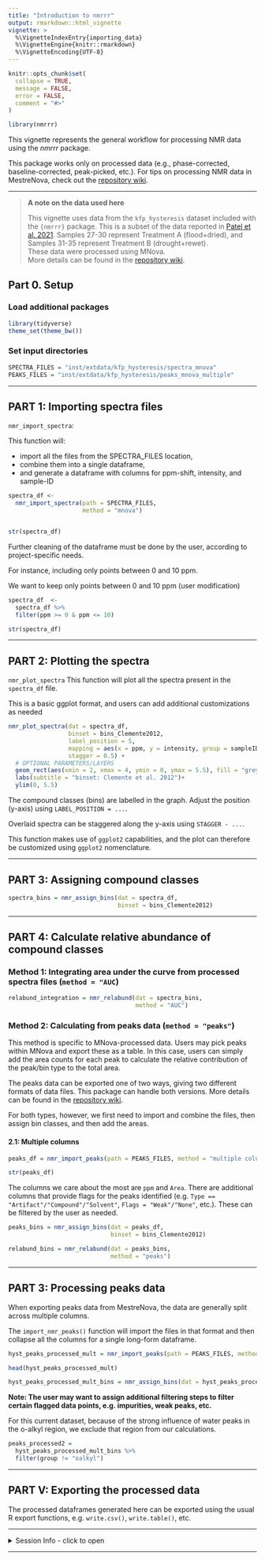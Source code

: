 ```yaml
---
title: "Introduction to nmrrr"
output: rmarkdown::html_vignette
vignette: >
  %\VignetteIndexEntry{importing_data}
  %\VignetteEngine{knitr::rmarkdown}
  %\VignetteEncoding{UTF-8}
---
```


```r
knitr::opts_chunk$set(
  collapse = TRUE,
  message = FALSE,
  error = FALSE,
  comment = "#>"
)
```

```r
library(nmrrr)
```

This vignette represents the general workflow for processing NMR data using the *nmrrr* package. 

This package works only on processed data (e.g., phase-corrected, baseline-corrected, peak-picked, etc.). 
For tips on processing NMR data in MestreNova, check out the [repository wiki](https://github.com/kaizadp/nmrrr/wiki).

---

> **A note on the data used here**   
>
> This vignette uses data from the `kfp_hysteresis` dataset included with the `{nmrrr}` package. This is a subset of the data reported in [Patel et al. 2021](https://doi.org/10.1016/j.soilbio.2021.108165). Samples 27-30 represent Treatment A (flood+dried), and Samples 31-35 represent Treatment B (drought+rewet).  
These data were processed using MNova.  
More details can be found in the [repository wiki](https://github.com/kaizadp/nmrrr/wiki).


## Part 0. Setup

### Load additional packages

```r
library(tidyverse)
theme_set(theme_bw())
```

### Set input directories

```r
SPECTRA_FILES = "inst/extdata/kfp_hysteresis/spectra_mnova"
PEAKS_FILES = "inst/extdata/kfp_hysteresis/peaks_mnova_multiple"
```

---

## PART 1: Importing spectra files


`nmr_import_spectra`: 

This function will:

- import all the files from the SPECTRA_FILES location, 
- combine them into a single dataframe,
- and generate a dataframe with columns for ppm-shift, intensity, and sample-ID


```r
spectra_df <- 
  nmr_import_spectra(path = SPECTRA_FILES,
                     method = "mnova") 


str(spectra_df)
```

Further cleaning of the dataframe must be done by the user, according to project-specific needs.

For instance, including only points between 0 and 10 ppm.

We want to keep only points between 0 and 10 ppm (user modification)
```r
spectra_df  <-  
  spectra_df %>%
  filter(ppm >= 0 & ppm <= 10)

str(spectra_df)
```


---

## PART 2: Plotting the spectra


`nmr_plot_spectra`
This function will plot all the spectra present in the `spectra_df` file.

This is a basic ggplot format, and users can add additional customizations as needed

```r
nmr_plot_spectra(dat = spectra_df,
                 binset = bins_Clemente2012,
                 label_position = 5,
                 mapping = aes(x = ppm, y = intensity, group = sampleID, color = sampleID),
                 stagger = 0.5) +
  # OPTIONAL PARAMETERS/LAYERS
  geom_rect(aes(xmin = 2, xmax = 4, ymin = 0, ymax = 5.5), fill = "grey", color = NA, alpha = 0.6)+
  labs(subtitle = "binset: Clemente et al. 2012")+
  ylim(0, 5.5)
```


The compound classes (bins) are labelled in the graph. Adjust the position (y-axis) using `LABEL_POSITION = ...`.

Overlaid spectra can be staggered along the y-axis using `STAGGER - ...`.

This function makes use of `ggplot2` capabilities, and the plot can therefore be customized using `ggplot2` nomenclature.

---

## PART 3: Assigning compound classes 

```r
spectra_bins = nmr_assign_bins(dat = spectra_df,
                               binset = bins_Clemente2012)
```

---

## PART 4: Calculate relative abundance of compound classes

### Method 1: Integrating area under the curve from processed spectra files (`method = "AUC`)

```r
relabund_integration = nmr_relabund(dat = spectra_bins,
                                    method = "AUC")
```

### Method 2: Calculating from peaks data (`method = "peaks"`)

This method is specific to MNova-processed data. Users may pick peaks within MNova and export these as a table. In this case, users can simply add the area counts for each peak to calculate the relative contribution of the peak/bin type to the total area.

The peaks data can be exported one of two ways, giving two different formats of data files. This package can handle both versions. 
More details can be found in the [repository wiki](https://github.com/kaizadp/nmrrr/wiki).

For both types, however, we first need to import and combine the files, then assign bin classes, and then add the areas.

#### 2.1: Multiple columns

```r
peaks_df = nmr_import_peaks(path = PEAKS_FILES, method = "multiple columns")

str(peaks_df)
```

The columns we care about the most are `ppm` and `Area`.
There are additional columns that provide flags for the peaks identified (e.g. `Type == "Artifact"/"Compound"/"Solvent"`, `Flags = "Weak"/"None"`, etc.).
These can be filtered by the user as needed.

```r
peaks_bins = nmr_assign_bins(dat = peaks_df,
                             binset = bins_Clemente2012)
```

```r
relabund_bins = nmr_relabund(dat = peaks_bins,
                             method = "peaks")
```


---

## PART 3: Processing peaks data

When exporting peaks data from MestreNova, the data are generally split across multiple columns.

The `import_nmr_peaks()` function will import the files in that format and then collapse all the columns for a single long-form dataframe.

```r
hyst_peaks_processed_mult = nmr_import_peaks(path = PEAKS_FILES, method = "multiple columns")

head(hyst_peaks_processed_mult)

```

```r
hyst_peaks_processed_mult_bins = nmr_assign_bins(dat = hyst_peaks_processed_mult, binset = bins_Clemente2012)

```


**Note: The user may want to assign additional filtering steps to filter certain flagged data points, e.g. impurities, weak peaks, etc. ** 

For this current dataset, because of the strong influence of water peaks in the o-alkyl region, we exclude that region from our calculations.

```r
peaks_processed2 = 
  hyst_peaks_processed_mult_bins %>% 
  filter(group != "oalkyl")
```


---

## PART V: Exporting the processed data

The processed dataframes generated here can be exported using the usual R export functions, e.g. `write.csv()`, `write.table()`, etc.  


---

<details>
<summary>Session Info - click to open</summary>

Date run: `r Sys.Date()`


```r
sessionInfo()
```

</details>

---
